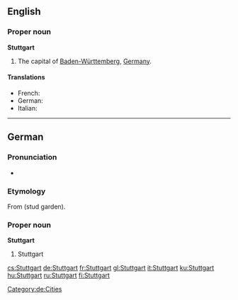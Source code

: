 ==English==

===Proper noun===
{{wikipedia}}
'''Stuttgart'''

# The capital of [[Baden-Württemberg]], [[Germany]].

====Translations====
* French: {{t+|fr|Stuttgart}}
* German: {{t+|de|Stuttgart}}
* Italian: {{t+|it|Stoccarda|f}}

----

==German==

===Pronunciation===
*{{audio|De-Stuttgart.OGG|audio}}

===Etymology===
From {{etyl|goh|de}} {{term|stuotgarten|lang=goh}} (stud garden).

===Proper noun===
{{wikipedia|lang=de}}
'''Stuttgart'''

# Stuttgart

[[Category:de:Cities]]

[[cs:Stuttgart]]
[[de:Stuttgart]]
[[fr:Stuttgart]]
[[gl:Stuttgart]]
[[it:Stuttgart]]
[[ku:Stuttgart]]
[[hu:Stuttgart]]
[[ru:Stuttgart]]
[[fi:Stuttgart]]